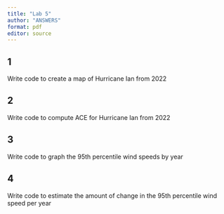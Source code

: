 ```yaml
---
title: "Lab 5"
author: "ANSWERS"
format: pdf
editor: source
---
```


## 1 
Write code to create a map of Hurricane Ian from 2022

## 2
Write code to compute ACE for Hurricane Ian from 2022

## 3
Write code to graph the 95th percentile wind speeds by year

## 4
Write code to estimate the amount of change in the 95th percentile wind speed per year

